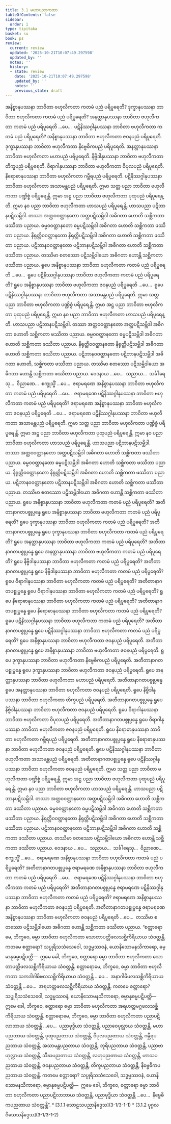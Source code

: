 ```yaml
---
title: 3.1 မဟာပညာကထာ
tableOfContents: false
sidebar:
  order: 1
type: tipitaka
basket: su
book: ps
review:
  current: review
  updated: '2025-10-21T10:07:49.297598'
  updated_by: ''
  notes: ''
  history:
  - state: review
    date: '2025-10-21T10:07:49.297598'
    updated_by: ''
    notes: ''
    previous_state: draft
---
```



<DynamicBreadcrumb />


<ReviewStatus review={frontmatter.review} showDetails={true} />

<HypothesisAnnotation frontmatter={frontmatter} />

<Division number="1" book="ps" e="ch" v="26" p="283">

<Paragraph number="1735" book="ps">
အနိစ္စာနုပဿနာ ဘာဝိတာ ဗဟုလီကတာ ကတမံ ပညံ ပရိပူရေတိ? ဒုက္ခာနုပဿနာ ဘာဝိတာ ဗဟုလီကတာ ကတမံ ပညံ ပရိပူရေတိ? အနတ္တာနုပဿနာ ဘာဝိတာ ဗဟုလီကတာ ကတမံ ပညံ ပရိပူရေတိ …ပေ…  ပဋိနိဿဂ္ဂါနုပဿနာ ဘာဝိတာ ဗဟုလီကတာ ကတမံ ပညံ ပရိပူရေတိ?


</Paragraph>

<Paragraph number="1736" book="ps">
အနိစ္စာနုပဿနာ ဘာဝိတာ ဗဟုလီကတာ ဇဝနပညံ ပရိပူရေတိ. ဒုက္ခာနုပဿနာ ဘာဝိတာ ဗဟုလီကတာ နိဗ္ဗေဓိကပညံ ပရိပူရေတိ. အနတ္တာနုပဿနာ ဘာဝိတာ ဗဟုလီကတာ မဟာပညံ ပရိပူရေတိ. နိဗ္ဗိဒါနုပဿနာ ဘာဝိတာ ဗဟုလီကတာ တိက္ခပညံ ပရိပူရေတိ. ဝိရာဂါနုပဿနာ ဘာဝိတာ ဗဟုလီကတာ ဝိပုလပညံ ပရိပူရေတိ. နိရောဓာနုပဿနာ ဘာဝိတာ ဗဟုလီကတာ ဂမ္ဘီရပညံ ပရိပူရေတိ. ပဋိနိဿဂ္ဂါနုပဿနာ ဘာဝိတာ ဗဟုလီကတာ အသာမန္တပညံ ပရိပူရေတိ. ဣမာ သတ္တ ပညာ ဘာဝိတာ ဗဟုလီကတာ ပဏ္ဍိစ္စံ ပရိပူရေန္တိ. ဣမာ အဋ္ဌ ပညာ ဘာဝိတာ ဗဟုလီကတာ ပုထုပညံ ပရိပူရေန္တိ. ဣမာ နဝ ပညာ ဘာဝိတာ ဗဟုလီကတာ ဟာသပညံ ပရိပူရေန္တိ.


</Paragraph>

<Paragraph number="1737" book="ps">
ဟာသပညာ ပဋိဘာနပဋိသမ္ဘိဒါ. တဿာ အတ္ထဝဝတ္ထာနတော အတ္ထပဋိသမ္ဘိဒါ အဓိဂတာ ဟောတိ သစ္ဆိကတာ ဖဿိတာ ပညာယ. ဓမ္မဝဝတ္ထာနတော ဓမ္မပဋိသမ္ဘိဒါ အဓိဂတာ ဟောတိ သစ္ဆိကတာ ဖဿိတာ ပညာယ. နိရုတ္တိဝဝတ္ထာနတော နိရုတ္တိပဋိသမ္ဘိဒါ အဓိဂတာ ဟောတိ သစ္ဆိကတာ ဖဿိတာ ပညာယ. ပဋိဘာနဝဝတ္ထာနတော ပဋိဘာနပဋိသမ္ဘိဒါ အဓိဂတာ ဟောတိ သစ္ဆိကတာ ဖဿိတာ ပညာယ. တဿိမာ စတဿော ပဋိသမ္ဘိဒါယော အဓိဂတာ ဟောန္တိ သစ္ဆိကတာ ဖဿိတာ ပညာယ.


</Paragraph>

<Paragraph number="1738" book="ps">
ရူပေ အနိစ္စာနုပဿနာ ဘာဝိတာ ဗဟုလီကတာ ကတမံ ပညံ ပရိပူရေတိ …ပေ…  ရူပေ ပဋိနိဿဂ္ဂါနုပဿနာ ဘာဝိတာ ဗဟုလီကတာ ကတမံ ပညံ ပရိပူရေတိ? ရူပေ အနိစ္စာနုပဿနာ ဘာဝိတာ ဗဟုလီကတာ ဇဝနပညံ ပရိပူရေတိ …ပေ…  ရူပေ ပဋိနိဿဂ္ဂါနုပဿနာ ဘာဝိတာ ဗဟုလီကတာ အသာမန္တပညံ ပရိပူရေတိ. ဣမာ သတ္တ ပညာ ဘာဝိတာ ဗဟုလီကတာ ပဏ္ဍိစ္စံ ပရိပူရေန္တိ. ဣမာ အဋ္ဌ ပညာ ဘာဝိတာ ဗဟုလီကတာ ပုထုပညံ ပရိပူရေန္တိ. ဣမာ နဝ ပညာ ဘာဝိတာ ဗဟုလီကတာ ဟာသပညံ ပရိပူရေန္တိ.


</Paragraph>

<Paragraph number="1739" book="ps">
ဟာသပညာ ပဋိဘာနပဋိသမ္ဘိဒါ. တဿာ အတ္ထဝဝတ္ထာနတော အတ္ထပဋိသမ္ဘိဒါ အဓိဂတာ ဟောတိ သစ္ဆိကတာ ဖဿိတာ ပညာယ. ဓမ္မဝဝတ္ထာနတော ဓမ္မပဋိသမ္ဘိဒါ အဓိဂတာ ဟောတိ သစ္ဆိကတာ ဖဿိတာ ပညာယ. နိရုတ္တိဝဝတ္ထာနတော နိရုတ္တိပဋိသမ္ဘိဒါ အဓိဂတာ ဟောတိ သစ္ဆိကတာ ဖဿိတာ ပညာယ. ပဋိဘာနဝဝတ္ထာနတော ပဋိဘာနပဋိသမ္ဘိဒါ အဓိဂတာ ဟောတိ, သစ္ဆိကတာ ဖဿိတာ ပညာယ. တဿိမာ စတဿော ပဋိသမ္ဘိဒါယော အဓိဂတာ ဟောန္တိ သစ္ဆိကတာ ဖဿိတာ ပညာယ.


</Paragraph>

<Paragraph number="1740" book="ps">
ဝေဒနာယ …ပေ…  သညာယ…  သင်္ခါရေသု…  ဝိညာဏေ…  စက္ခုသ္မိံ …ပေ…  ဇရာမရဏေ အနိစ္စာနုပဿနာ ဘာဝိတာ ဗဟုလီကတာ ကတမံ ပညံ ပရိပူရေတိ …ပေ…  ဇရာမရဏေ ပဋိနိဿဂ္ဂါနုပဿနာ ဘာဝိတာ ဗဟုလီကတာ ကတမံ ပညံ ပရိပူရေတိ? ဇရာမရဏေ အနိစ္စာနုပဿနာ ဘာဝိတာ ဗဟုလီကတာ ဇဝနပညံ ပရိပူရေတိ …ပေ…  ဇရာမရဏေ ပဋိနိဿဂ္ဂါနုပဿနာ ဘာဝိတာ ဗဟုလီကတာ အသာမန္တပညံ ပရိပူရေတိ. ဣမာ သတ္တ ပညာ ဘာဝိတာ ဗဟုလီကတာ ပဏ္ဍိစ္စံ ပရိပူရေန္တိ. ဣမာ အဋ္ဌ ပညာ ဘာဝိတာ ဗဟုလီကတာ ပုထုပညံ ပရိပူရေန္တိ. ဣမာ နဝ ပညာ ဘာဝိတာ ဗဟုလီကတာ ဟာသပညံ ပရိပူရေန္တိ.


</Paragraph>

<Paragraph number="1741" book="ps">
ဟာသပညာ ပဋိဘာနပဋိသမ္ဘိဒါ. တဿာ အတ္ထဝဝတ္ထာနတော အတ္ထပဋိသမ္ဘိဒါ အဓိဂတာ ဟောတိ သစ္ဆိကတာ ဖဿိတာ ပညာယ. ဓမ္မဝဝတ္ထာနတော ဓမ္မပဋိသမ္ဘိဒါ အဓိဂတာ ဟောတိ သစ္ဆိကတာ ဖဿိတာ ပညာယ. နိရုတ္တိဝဝတ္ထာနတော နိရုတ္တိပဋိသမ္ဘိဒါ အဓိဂတာ ဟောတိ သစ္ဆိကတာ ဖဿိတာ ပညာယ. ပဋိဘာနဝဝတ္ထာနတော ပဋိဘာနပဋိသမ္ဘိဒါ အဓိဂတာ ဟောတိ သစ္ဆိကတာ ဖဿိတာ ပညာယ. တဿိမာ စတဿော ပဋိသမ္ဘိဒါယော အဓိဂတာ ဟောန္တိ သစ္ဆိကတာ ဖဿိတာ ပညာယ.


</Paragraph>

</Division>
<Division number="2" book="ps" e="ch" v="26" p="284">

<Paragraph number="1742" book="ps">
ရူပေ အနိစ္စာနုပဿနာ ဘာဝိတာ ဗဟုလီကတာ ကတမံ ပညံ ပရိပူရေတိ? အတီတာနာဂတပစ္စုပ္ပန္နေ ရူပေ အနိစ္စာနုပဿနာ ဘာဝိတာ ဗဟုလီကတာ ကတမံ ပညံ ပရိပူရေတိ? ရူပေ ဒုက္ခာနုပဿနာ ဘာဝိတာ ဗဟုလီကတာ ကတမံ ပညံ ပရိပူရေတိ? အတီတာနာဂတပစ္စုပ္ပန္နေ ရူပေ ဒုက္ခာနုပဿနာ ဘာဝိတာ ဗဟုလီကတာ ကတမံ ပညံ ပရိပူရေတိ? ရူပေ အနတ္တာနုပဿနာ ဘာဝိတာ ဗဟုလီကတာ ကတမံ ပညံ ပရိပူရေတိ? အတီတာနာဂတပစ္စုပ္ပန္နေ ရူပေ အနတ္တာနုပဿနာ ဘာဝိတာ ဗဟုလီကတာ ကတမံ ပညံ ပရိပူရေတိ? ရူပေ နိဗ္ဗိဒါနုပဿနာ ဘာဝိတာ ဗဟုလီကတာ ကတမံ ပညံ ပရိပူရေတိ? အတီတာနာဂတပစ္စုပ္ပန္နေ ရူပေ နိဗ္ဗိဒါနုပဿနာ ဘာဝိတာ ဗဟုလီကတာ ကတမံ ပညံ ပရိပူရေတိ? ရူပေ ဝိရာဂါနုပဿနာ ဘာဝိတာ ဗဟုလီကတာ ကတမံ ပညံ ပရိပူရေတိ? အတီတာနာဂတပစ္စုပ္ပန္နေ ရူပေ ဝိရာဂါနုပဿနာ ဘာဝိတာ ဗဟုလီကတာ ကတမံ ပညံ ပရိပူရေတိ? ရူပေ နိရောဓာနုပဿနာ ဘာဝိတာ ဗဟုလီကတာ ကတမံ ပညံ ပရိပူရေတိ? အတီတာနာဂတပစ္စုပ္ပန္နေ ရူပေ နိရောဓာနုပဿနာ ဘာဝိတာ ဗဟုလီကတာ ကတမံ ပညံ ပရိပူရေတိ? ရူပေ ပဋိနိဿဂ္ဂါနုပဿနာ ဘာဝိတာ ဗဟုလီကတာ ကတမံ ပညံ ပရိပူရေတိ? အတီတာနာဂတပစ္စုပ္ပန္နေ ရူပေ ပဋိနိဿဂ္ဂါနုပဿနာ ဘာဝိတာ ဗဟုလီကတာ ကတမံ ပညံ ပရိပူရေတိ?


</Paragraph>

<Paragraph number="1743" book="ps">
ရူပေ အနိစ္စာနုပဿနာ ဘာဝိတာ ဗဟုလီကတာ ဇဝနပညံ ပရိပူရေတိ. အတီတာနာဂတပစ္စုပ္ပန္နေ ရူပေ အနိစ္စာနုပဿနာ ဘာဝိတာ ဗဟုလီကတာ ဇဝနပညံ ပရိပူရေတိ. ရူပေ ဒုက္ခာနုပဿနာ ဘာဝိတာ ဗဟုလီကတာ နိဗ္ဗေဓိကပညံ ပရိပူရေတိ. အတီတာနာဂတပစ္စုပ္ပန္နေ ရူပေ ဒုက္ခာနုပဿနာ ဘာဝိတာ ဗဟုလီကတာ ဇဝနပညံ ပရိပူရေတိ. ရူပေ အနတ္တာနုပဿနာ ဘာဝိတာ ဗဟုလီကတာ မဟာပညံ ပရိပူရေတိ. အတီတာနာဂတပစ္စုပ္ပန္နေ ရူပေ အနတ္တာနုပဿနာ ဘာဝိတာ ဗဟုလီကတာ ဇဝနပညံ ပရိပူရေတိ. ရူပေ နိဗ္ဗိဒါနုပဿနာ ဘာဝိတာ ဗဟုလီကတာ တိက္ခပညံ ပရိပူရေတိ. အတီတာနာဂတပစ္စုပ္ပန္နေ ရူပေ နိဗ္ဗိဒါနုပဿနာ ဘာဝိတာ ဗဟုလီကတာ ဇဝနပညံ ပရိပူရေတိ. ရူပေ ဝိရာဂါနုပဿနာ ဘာဝိတာ ဗဟုလီကတာ ဝိပုလပညံ ပရိပူရေတိ. အတီတာနာဂတပစ္စုပ္ပန္နေ ရူပေ ဝိရာဂါနုပဿနာ ဘာဝိတာ ဗဟုလီကတာ ဇဝနပညံ ပရိပူရေတိ. ရူပေ နိရောဓာနုပဿနာ ဘာဝိတာ ဗဟုလီကတာ ဂမ္ဘီရပညံ ပရိပူရေတိ. အတီတာနာဂတပစ္စုပ္ပန္နေ ရူပေ နိရောဓာနုပဿနာ ဘာဝိတာ ဗဟုလီကတာ ဇဝနပညံ ပရိပူရေတိ. ရူပေ ပဋိနိဿဂ္ဂါနုပဿနာ ဘာဝိတာ ဗဟုလီကတာ အသာမန္တပညံ ပရိပူရေတိ. အတီတာနာဂတပစ္စုပ္ပန္နေ ရူပေ ပဋိနိဿဂ္ဂါနုပဿနာ ဘာဝိတာ ဗဟုလီကတာ ဇဝနပညံ ပရိပူရေတိ. ဣမာ သတ္တ ပညာ ဘာဝိတာ ဗဟုလီကတာ ပဏ္ဍိစ္စံ ပရိပူရေန္တိ. ဣမာ အဋ္ဌ ပညာ ဘာဝိတာ ဗဟုလီကတာ ပုထုပညံ ပရိပူရေန္တိ. ဣမာ နဝ ပညာ ဘာဝိတာ ဗဟုလီကတာ ဟာသပညံ ပရိပူရေန္တိ.


</Paragraph>

<Paragraph number="1744" book="ps">
ဟာသပညာ ပဋိဘာနပဋိသမ္ဘိဒါ. တဿာ အတ္ထဝဝတ္ထာနတော အတ္ထပဋိသမ္ဘိဒါ အဓိဂတာ ဟောတိ သစ္ဆိကတာ ဖဿိတာ ပညာယ. ဓမ္မဝဝတ္ထာနတော ဓမ္မပဋိသမ္ဘိဒါ အဓိဂတာ ဟောတိ သစ္ဆိကတာ ဖဿိတာ ပညာယ. နိရုတ္တိဝဝတ္ထာနတော နိရုတ္တိပဋိသမ္ဘိဒါ အဓိဂတာ ဟောတိ သစ္ဆိကတာ ဖဿိတာ ပညာယ. ပဋိဘာနဝဝတ္ထာနတော ပဋိဘာနပဋိသမ္ဘိဒါ အဓိဂတာ ဟောတိ သစ္ဆိကတာ ဖဿိတာ ပညာယ. တဿိမာ စတဿော ပဋိသမ္ဘိဒါယော အဓိဂတာ ဟောန္တိ သစ္ဆိကတာ ဖဿိတာ ပညာယ.


</Paragraph>

<Paragraph number="1745" book="ps">
ဝေဒနာယ …ပေ…  သညာယ…  သင်္ခါရေသု…  ဝိညာဏေ…  စက္ခုသ္မိံ …ပေ…  ဇရာမရဏေ အနိစ္စာနုပဿနာ ဘာဝိတာ ဗဟုလီကတာ ကတမံ ပညံ ပရိပူရေတိ? အတီတာနာဂတပစ္စုပ္ပန္နေ ဇရာမရဏေ အနိစ္စာနုပဿနာ ဘာဝိတာ ဗဟုလီကတာ ကတမံ ပညံ ပရိပူရေတိ …ပေ…  ဇရာမရဏေ ပဋိနိဿဂ္ဂါနုပဿနာ ဘာဝိတာ ဗဟုလီကတာ ကတမံ ပညံ ပရိပူရေတိ? အတီတာနာဂတပစ္စုပ္ပန္နေ ဇရာမရဏေ ပဋိနိဿဂ္ဂါနုပဿနာ ဘာဝိတာ ဗဟုလီကတာ ကတမံ ပညံ ပရိပူရေတိ? ဇရာမရဏေ အနိစ္စာနုပဿနာ ဘာဝိတာ ဗဟုလီကတာ ဇဝနပညံ ပရိပူရေတိ. အတီတာနာဂတပစ္စုပ္ပန္နေ ဇရာမရဏေ အနိစ္စာနုပဿနာ ဘာဝိတာ ဗဟုလီကတာ ဇဝနပညံ ပရိပူရေတိ …ပေ…  တဿိမာ စတဿော ပဋိသမ္ဘိဒါယော အဓိဂတာ ဟောန္တိ သစ္ဆိကတာ ဖဿိတာ ပညာယ.


</Paragraph>

</Division>
<Division number="3" book="ps" e="ch" v="26" p="286">

<Paragraph number="1746" book="ps">
“စတ္တာရောမေ, ဘိက္ခဝေ, ဓမ္မာ ဘာဝိတာ ဗဟုလီကတာ သောတာပတ္တိဖလသစ္ဆိကိရိယာယ သံဝတ္တန္တိ. ကတမေ စတ္တာရော? သပ္ပုရိသသံသေဝေါ, သဒ္ဓမ္မဿဝနံ, ယောနိသောမနသိကာရော, ဓမ္မာနုဓမ္မပဋိပတ္တိ—  ဣမေ ခေါ, ဘိက္ခဝေ, စတ္တာရော ဓမ္မာ ဘာဝိတာ ဗဟုလီကတာ သောတာပတ္တိဖလသစ္ဆိကိရိယာယ သံဝတ္တန္တိ.


</Paragraph>

<Paragraph number="1747" book="ps">
စတ္တာရောမေ, ဘိက္ခဝေ, ဓမ္မာ ဘာဝိတာ ဗဟုလီကတာ သကဒါဂါမိဖလသစ္ဆိကိရိယာယ သံဝတ္တန္တိ …ပေ…  အနာဂါမိဖလသစ္ဆိကိရိယာယ သံဝတ္တန္တိ …ပေ…  အရဟတ္တဖလသစ္ဆိကိရိယာယ သံဝတ္တန္တိ. ကတမေ စတ္တာရော? သပ္ပုရိသသံသေဝေါ, သဒ္ဓမ္မဿဝနံ, ယောနိသောမနသိကာရော, ဓမ္မာနုဓမ္မပဋိပတ္တိ—  ဣမေ ခေါ, ဘိက္ခဝေ, စတ္တာရော ဓမ္မာ ဘာဝိတာ ဗဟုလီကတာ အရဟတ္တမဂ္ဂဖလသစ္ဆိကိရိယာယ သံဝတ္တန္တိ.


</Paragraph>

<Paragraph number="1748" book="ps">
စတ္တာရောမေ, ဘိက္ခဝေ, ဓမ္မာ ဘာဝိတာ ဗဟုလီကတာ ပညာပဋိလာဘာယ သံဝတ္တန္တိ …ပေ…  ပညာဗုဒ္ဓိယာ သံဝတ္တန္တိ, ပညာဝေပုလ္လာယ သံဝတ္တန္တိ, မဟာပညတာယ သံဝတ္တန္တိ, ပုထုပညတာယ သံဝတ္တန္တိ, ဝိပုလပညတာယ သံဝတ္တန္တိ, ဂမ္ဘီရပညတာယ သံဝတ္တန္တိ, အသာမန္တပညတာယ သံဝတ္တန္တိ, ဘူရိပညတာယ သံဝတ္တန္တိ, ပညာဗာဟုလ္လာယ သံဝတ္တန္တိ, သီဃပညတာယ သံဝတ္တန္တိ, လဟုပညတာယ သံဝတ္တန္တိ, ဟာသပညတာယ သံဝတ္တန္တိ, ဇဝနပညတာယ သံဝတ္တန္တိ, တိက္ခပညတာယ သံဝတ္တန္တိ, နိဗ္ဗေဓိကပညတာယ သံဝတ္တန္တိ. ကတမေ စတ္တာရော? သပ္ပုရိသသံသေဝေါ, သဒ္ဓမ္မဿဝနံ, ယောနိသောမနသိကာရော, ဓမ္မာနုဓမ္မပဋိပတ္တိ—  ဣမေ ခေါ, ဘိက္ခဝေ, စတ္တာရော ဓမ္မာ ဘာဝိတာ ဗဟုလီကတာ ပညာပဋိလာဘာယ သံဝတ္တန္တိ, ပညာဗုဒ္ဓိယာ သံဝတ္တန္တိ …ပေ…  နိဗ္ဗေဓိကပညတာယ သံဝတ္တန္တိ”.

</Paragraph>
</Division>

<TableOfContents book="ps" section="3.1">
* [3.1.1 သောဠသပညာနိဒ္ဒေသ](3-1/3-1-1)
* [3.1.2 ပုဂ္ဂလဝိသေသနိဒ္ဒေသ](3-1/3-1-2)
</TableOfContents>